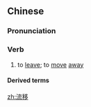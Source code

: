 ==Chinese==
{{zh-forms}}

===Pronunciation===
{{zh-pron
|m=liúyí
|cat=v
}}

===Verb===
{{zh-verb}}

# {{lb|zh|literary}} to [[leave]]; to [[move]] [[away]]

====Derived terms====
{{zh-der|波迸流移}}

[[zh:流移]]